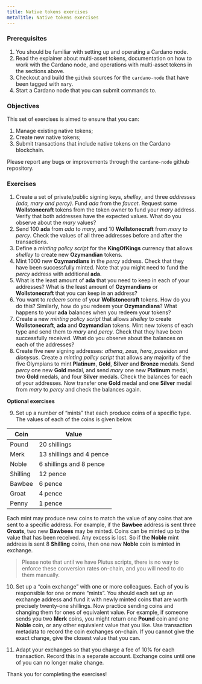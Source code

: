 ```yaml
---
title: Native tokens exercises
metaTitle: Native tokens exercises
---
```


### Prerequisites

1. You should be familiar with setting up and operating a Cardano node.
2. Read the explainer about multi-asset tokens, documentation on how to work with the Cardano node, and operations with multi-asset tokens in the sections above. 
3. Checkout and build the `github` sources for the `cardano-node` that have been tagged with `mary`.
4. Start a Cardano node that you can submit commands to.

### Objectives

This set of exercises is aimed to ensure that you can:

1. Manage existing native tokens;
2. Create new native tokens;
3. Submit transactions that include native tokens on the Cardano blockchain.

Please report any bugs or improvements through the `cardano-node` github repository.

### Exercises

1. Create a set of private/public signing keys, *shelley*, and three *addresses* *(ada, mary and percy)*. Fund *ada* from the *faucet*. Request some **Wollstonecraft** tokens from the token owner to fund your *mary* address. Verify that both addresses have the expected values. What do you observe about the *mary* values?
2. Send 100 **ada** from *ada* to *mary*, and 10 **Wollstonecraft** from *mary* to *percy*. Check the values of all three addresses before and after the transactions.
3. Define a *minting policy script* for the **KingOfKings** currency that allows *shelley* to create new **Ozymandian** tokens.
4. Mint 1000 new **Ozymandians** in the *percy* address. Check that they have been successfully minted. Note that you might need to fund the *percy* address with additional **ada**.
5. What is the least amount of **ada** that you need to keep in each of your addresses? What is the least amount of **Ozymandians** or **Wollstonecraft** that you can keep in an address?
6. You want to *redeem* some of your **Wollstonecraft** tokens. How do you do this? Similarly, how do you redeem your **Ozymandians**? What happens to your **ada** balances when you redeem your tokens?
7. Create a new *minting policy script* that allows *shelley* to create **Wollstonecraft**, **ada** and **Ozymandian** tokens.  Mint new tokens of each type and send them to *mary* and *percy*. Check that they have been successfully received. What do you observe about the balances on each of the addresses?
8. Create five new signing addresses: *athena*, *zeus*, *hera*, *poseidon* and *dionysus*. Create a *minting policy script* that allows any majority of the five Olympians to mint **Platinum**, **Gold**, **Silver** and **Bronze** medals. Send *percy* one new **Gold** medal, and send *mary* one new **Platinum** medal, two **Gold** medals, and four **Silver** medals. Check the balances for each of your addresses. Now transfer one **Gold** medal and one **Silver** medal from *mary* to *percy* and check the balances again.

**Optional exercises**

9. Set up a number of “mints” that each produce coins of a specific type. The values of each of the coins is given below. 

| Coin  | Value |
| ------------- | ------------- |
| Pound  | 20 shillings  |
| Merk  | 13 shillings and 4 pence  |
| Noble  | 6 shillings and 8 pence  |
| Shilling  | 12 pence  |
| Bawbee  | 6 pence  |
| Groat   | 4 pence  |
| Penny  | 1 pence  |

Each mint may produce new coins to match the value of any coins that are sent to a specific address. For example, if the **Bawbee** address is sent three **Groats**, two new **Bawbees** may be minted. Coins can be minted up to the value that has been received. Any excess is lost. So if the **Noble** mint address is sent 8 **Shilling** coins, then one new **Noble** coin is minted in exchange.

> Please note that until we have Plutus scripts, there is no way to enforce these conversion rates on-chain, and you will need to do them manually.

10. Set up a “coin exchange” with one or more colleagues. Each of you is responsible for one or more “mints”. You should each set up an exchange address and fund it with newly minted coins that are worth precisely twenty-one shillings. Now practice sending coins and changing them for ones of equivalent value. For example, if someone sends you two **Merk** coins, you might return one **Pound** coin and one **Noble** coin, or any other equivalent value that you like. Use transaction metadata to record the coin exchanges on-chain. If you cannot give the exact change, give the closest value that you can.

11. Adapt your exchanges so that you charge a fee of 10% for each transaction. Record this in a separate account. Exchange coins until one of you can no longer make change.

Thank you for completing the exercises!
